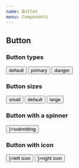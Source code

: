 ```yaml
---
name: Button
menu: Components
---
```



## Button

<PropsTable of={Button} />


### Button types

<Playground>
  <Button className="mb">default</Button>
  <Spacer />
  <Button btnType="primary">primary</Button>
  <Spacer />
  <Button btnType="danger">danger</Button>
</Playground>


### Button sizes

<Playground>
  <Button btnSize="small">small</Button>
  <Spinner />
  <Button>default</Button>
  <Spinner />
  <Button btnSize="large">large</Button>
</Playground>


### Button with a spinner

<Playground>
  <Button submitting={true} renderSpinner={<Spinner />}>submitting</Button>
</Playground>

### Button with icon

<Playground>
  <Button left={<Icon />}>left icon</Button>
  <Spacer />
  <Button right={<Icon />}>right icon</Button>
</Playground>